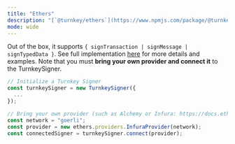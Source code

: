 ```yaml
---
title: "Ethers"
description: "[`@turnkey/ethers`](https://www.npmjs.com/package/@turnkey/ethers) exports a `TurnkeySigner` that serves as a drop-in replacement for an Ethers signer."
mode: wide
---
```


Out of the box, it supports `{ signTransaction | signMessage | signTypedData }`. See full implementation [here](https://github.com/tkhq/sdk/tree/main/packages/ethers) for more details and examples. Note that you must **bring your own provider and connect it** to the TurnkeySigner.

```js
// Initialize a Turnkey Signer
const turnkeySigner = new TurnkeySigner({
  ...
});

// Bring your own provider (such as Alchemy or Infura: https://docs.ethers.org/v6/api/providers/)
const network = "goerli";
const provider = new ethers.providers.InfuraProvider(network);
const connectedSigner = turnkeySigner.connect(provider);
```
